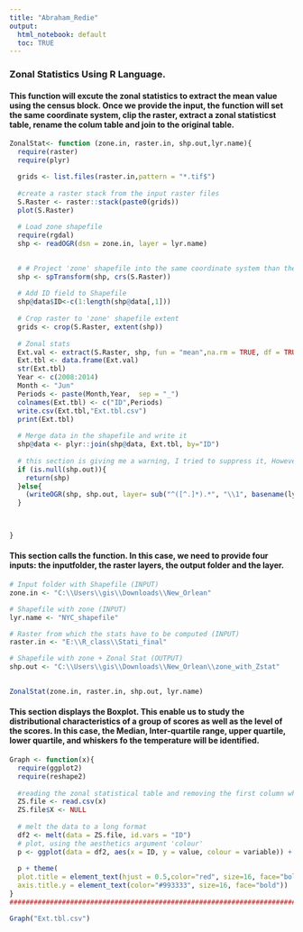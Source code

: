 ```yaml
---
title: "Abraham_Redie"
output:
  html_notebook: default
  toc: TRUE
---
```


### Zonal Statistics Using R Language.

#### This function will excute the zonal statistics to extract the mean value using the census block. Once we provide the input, the function will set the same coordinate system, clip the raster, extract a zonal statisticst table, rename the  colum table and join to the original table.

```r
ZonalStat<- function (zone.in, raster.in, shp.out,lyr.name){
  require(raster)
  require(plyr)

  grids <- list.files(raster.in,pattern = "*.tif$")
  
  #create a raster stack from the input raster files 
  S.Raster <- raster::stack(paste0(grids))
  plot(S.Raster)
  
  # Load zone shapefile
  require(rgdal)
  shp <- readOGR(dsn = zone.in, layer = lyr.name)

  
  # # Project 'zone' shapefile into the same coordinate system than the input raster
  shp <- spTransform(shp, crs(S.Raster))
  
  # Add ID field to Shapefile
  shp@data$ID<-c(1:length(shp@data[,1]))
  
  # Crop raster to 'zone' shapefile extent
  grids <- crop(S.Raster, extent(shp))	
  
  # Zonal stats
  Ext.val <- extract(S.Raster, shp, fun = "mean",na.rm = TRUE, df = TRUE)
  Ext.tbl <- data.frame(Ext.val)
  str(Ext.tbl)
  Year <- c(2008:2014)
  Month <- "Jun"
  Periods <- paste(Month,Year,  sep = "_")
  colnames(Ext.tbl) <- c("ID",Periods)
  write.csv(Ext.tbl,"Ext.tbl.csv")
  print(Ext.tbl)
  
  # Merge data in the shapefile and write it
  shp@data <- plyr::join(shp@data, Ext.tbl, by="ID")
  
  # this section is giving me a warning, I tried to suppress it, However, from the reading I learned that it is not a  good practice to suppress warnings. as far as its effect is concerned, I checked the shapefile in ArcGIS, it is fine.
  if (is.null(shp.out)){
    return(shp)
  }else{
    (writeOGR(shp, shp.out, layer= sub("^([^.]*).*", "\\1", basename(lyr.name)), driver="ESRI Shapefile", overwrite_layer = TRUE))
  }
  


}

```

#### This section calls the function. In this case, we need to provide four inputs: the inputfolder, the raster layers, the output folder and the layer.

```r
# Input folder with Shapefile (INPUT)
zone.in <- "C:\\Users\\gis\\Downloads\\New_Orlean"

# Shapefile with zone (INPUT)
lyr.name <- "NYC_shapefile"

# Raster from which the stats have to be computed (INPUT)
raster.in <- "E:\\R_class\\Stati_final"

# Shapefile with zone + Zonal Stat (OUTPUT)
shp.out <- "C:\\Users\\gis\\Downloads\\New_Orlean\\zone_with_Zstat" 

 
ZonalStat(zone.in, raster.in, shp.out, lyr.name)
```

#### This section displays the Boxplot. This enable us to study the distributional characteristics of a group of scores as well as the level of the scores. In this case, the Median, Inter-quartile range, upper quartile, lower quartile, and whiskers fo the temperature will be identified.
```r
Graph <- function(x){
  require(ggplot2)
  require(reshape2)
  
  #reading the zonal statistical table and removing the first column which is not iportant
  ZS.file <- read.csv(x)
  ZS.file$X <- NULL
  
  # melt the data to a long format
  df2 <- melt(data = ZS.file, id.vars = "ID")
  # plot, using the aesthetics argument 'colour'
  p <- ggplot(data = df2, aes(x = ID, y = value, colour = variable)) + ggtitle("Temperature Fluctuation in NYC") + xlab("Census Block ID") + ylab("Temperature") + geom_boxplot()
  
  p + theme(
  plot.title = element_text(hjust = 0.5,color="red", size=16, face="bold.italic"), axis.title.x = element_text(color="blue", size=16, face="bold"),
  axis.title.y = element_text(color="#993333", size=16, face="bold"))
}
###############################################################################

Graph("Ext.tbl.csv")
```













